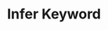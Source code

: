 ---
id: "ts_tf_hard_007"
questionType: "TRUE_FALSE"
title: "Infer Keyword"
statement: "The 'infer' keyword can be used inside conditional types to extract types."
difficulty: "HARD"
category: "Type Script"
correctAnswer: true
explanation: "'infer' allows capturing a type within a conditional type expression."
---